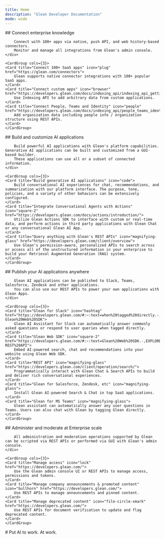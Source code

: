 ```yaml
---
title: Home
description: "Glean Developer Documentation"
mode: wide
---
```


<section>
    <div class="text-center">
        ## Connect enterprise knowledge

        Connect with 100+ apps via native, push API, and web history-based connectors.
        Monitor and manage all integrations from Glean's admin console.
    </div>

    <CardGroup cols={3}>
    <Card title="Connect 100+ SaaS apps" icon="plug" href="https://glean.com/connectors">
        Glean supports native connector integrations with 100+ popular SaaS apps.
    </Card>
    <Card title="Connect custom apps" icon="browser" href="https://developers.glean.com/docs/indexing_api/indexing_api_getting_started/">
        Use Indexing API to add arbitrary data from custom applications.
    </Card>
    <Card title="Connect People, Teams and Identity" icon="people" href="https://developers.glean.com/docs/indexing_api/people_teams_identity/">
        Add organization data including people info / organization structure using REST APIs.
    </Card>
    </CardGroup>
</section>

<section>
    <div class="text-center">
        ## Build and customize AI applications

        Build powerful AI applications with Glean's platform capabilities. Generative AI applications can be built and customized from a GUI-based builder.
        These applications can use all or a subset of connected information.
    </div>

    <CardGroup cols={3}>
    <Card title="Build generative AI applications" icon="code">
        Build conversational AI experiences for chat, recommendations, and summarization with our platform interface. The purpose, tone, policies, and a variety of other behaviors can be extensively configured.
    </Card>
    <Card title="Integrate Conversational Agents with Actions" icon="square-2" href="https://developers.glean.com/docs/actions/introduction/">
        Utilize Glean Actions SDK to interface with custom or real-time data, and perform actions in third party applications with Glean Chat or any conversational Glean AI App.
    </Card>
    <Card title="Query anything with Glean's REST APIs" icon="magnifying-glass" href="https://developers.glean.com/client/overview">
        Use Glean's permission-aware, personalized APIs to search across or access all of the unstructured information in your enterprise to build your Retrieval Augmented Generation (RAG) system.
    </Card>
    </CardGroup>
</section>

<section>
    <div class="text-center">
        ## Publish your AI applications anywhere

        Glean AI applications can be published to Slack, Teams, Salesforce, Zendesk and other applications.
        You can also use our REST APIs to power your own applications with Glean Apps.
    </div>

    <CardGroup cols={3}>
    <Card title="Glean for Slack" icon="hashtag" href="https://developers.glean.com/#:~:text=when%20tagged%20directly.-,EXPLORE,-Glean%20Web%20SDK">
        Glean AI Assistant for Slack can automatically answer commonly asked questions or respond to user queries when tagged directly.
    </Card>
    <Card title="Glean Web SDK" icon="square-2" href="https://developers.glean.com/#:~:text=Glean%20Web%20SDK.-,EXPLORE,-REST%20API">
        Embed AI-powered search, chat and recommendations into your website using Glean Web SDK.
    </Card>
    <Card title="REST API" icon="magnifying-glass" href="https://developers.glean.com/client/operation/search/">
        Programmatically interact with Glean Chat & Search APIs to build and deliver rich conversational experiences.
    </Card>
    <Card title="Glean for Salesforce, Zendesk, etc" icon="magnifying-glass">
        Install Glean AI-powered Search & Chat in top SaaS applications.
    </Card>
    <Card title="Glean for MS Teams" icon="magnifying-glass">
        Glean assistant can automatically answer any user questions in Teams. Users can also chat with Glean by tagging Glean directly.
    </Card>
    </CardGroup>
</section>

<section>
    <div class="text-center">
        ## Administer and moderate at Enterprise scale

        All administration and moderation operations supported by Glean can be scripted via REST APIs or performed via GUI with Glean's admin console.
    </div>

    <CardGroup cols={3}>
    <Card title="Manage access" icon="lock" href="https://developers.glean.com/">
        Use the Glean admin console UI or REST APIs to manage access, permissions and tokens.
    </Card>
    <Card title="Manage company announcements & promoted content" icon="bullhorn" href="https://developers.glean.com/">
        Use REST APIs to manage announcements and pinned content.
    </Card>
    <Card title="Manage deprecated content" icon="file-circle-xmark" href="https://developers.glean.com/">
        Use REST APIs for document verification to update and flag deprecated content.
    </Card>
    </CardGroup>
</section>

<section class="glean-background">
    # Put AI to work. At work.
</section>